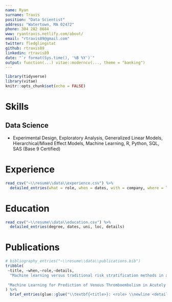 ```yaml
---
name: Ryan
surname: Travis
position: "Data Scientist"
address: "Watertown, MA 02472"
phone: 304 282 8684
www: ryantravis.netlify.com/about/
email: "rtravis89@gmail.com"
twitter: fledglingstat
github: rtravis89
linkedin: rtravis89
date: "`r format(Sys.time(), '%B %Y')`"
output: function(...) vitae::moderncv(..., theme = "banking")
---
```

```r
library(tidyverse)
library(vitae)
knitr::opts_chunk$set(echo = FALSE)
```

<!-- # Professional Goal -->

<!-- GOAL TEXT WOULD GO HERE -->

# Skills

## Data Science

* Experimental Design, Exploratory Analysis, Generalized Linear Models, Hierarchical/Mixed Effect Models,
  Machine Learning, R, Python, SQL, SAS (Base 9 Certified)

# Experience
```r
read_csv("~\\resume\\data\\experience.csv") %>%
  detailed_entries(what = role, when = dates, with = company, where = loc, why = details)
```


# Education
```r
read_csv("~\\resume\\data\\education.csv") %>% 
  detailed_entries(degree, dates, uni, loc, details)
```

# Publications

```r
# bibliography_entries("~\\resume\\data\\publications.bib")
tribble(
 ~title, ~when,~role,~details,
  "Machine learning versus traditional risk stratification methods in acute coronary syndrome","2019","Lead Statistician","Gibson, W.J., Nafee, T., Travis, R. et al. J Thromb Thrombolysis (2019). https://doi.org/10.1007/s11239-019-01940-8",
 
 "Machine Learning for Prediction of Venous Thromboembolism in Acutely Ill Patients at High Risk of Venous Thromboembolism","Accepted","Gibson, C.M., Nafee, T., Travis, R. et al. Research and Practice in Thrombosis and Haemostasis (2019)",""
) %>%
  brief_entries(glue::glue("\\textbf{<title>}: <role> \\newline <details>", .open = "<", .close = ">"), when, .protect = FALSE)
```

